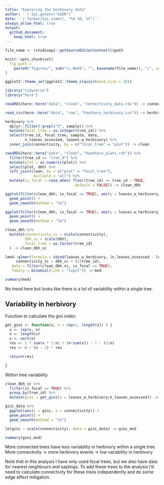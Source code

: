 ```yaml
---
title: "Exploring the herbivory data"
author: '`r Sys.getenv("USER")`'
date: '`r format(Sys.time(), "%d %B, %Y")`' 
always_allow_html: true
output: 
  github_document:
    keep_html: true
---
```

	
```r
file_name <- rstudioapi::getSourceEditorContext()$path

knitr::opts_chunk$set(
  fig.path =
    paste0("figures/", sub("\\.Rmd$", "", basename(file_name)), "/", sep = "")
)

ggplot2::theme_set(ggplot2::theme_classic(base_size = 10))
```

```r
library("tidyverse")
library("here")
```

```r
readRDS(here::here("data", "clean", "connectivity_data.rds")) -> connectivity

read_csv(here::here("data", "raw", "hawthorn_herbivory.csv")) -> herbivory

```
```r
herbivory %>%
  dplyr::filter(!grepl("S", sample)) %>%
  mutate(focal_tree = as.integer(tree_id)) %>%
  select(tree_id, focal_tree, sample, date,
         n_leaves_assessed, leaves_w_herbivory) %>%
  inner_join(connectivity, by = c("focal_tree" = "plot")) -> clean

readRDS(here::here("data", "clean", "hawthorn_plots.rds")) %>%
  filter(tree_id == "tree_0") %>%
  mutate(plot = as.numeric(plot)) %>%
  select(plot, dbh) %>%
  left_join(clean, by = c("plot" = "focal_tree"),
             multiple = "all") %>% 
  mutate(is_focal = case_when( floor(tree_id) == tree_id ~ TRUE,
                               .default = FALSE)) -> clean_dbh

```


```r
ggplot(filter(clean_dbh, is_focal == TRUE), aes(y = leaves_w_herbivory/n_leaves_assessed, x = connectivity)) +
  geom_point() +
  geom_smooth(method = "lm")
```

```r
ggplot(filter(clean_dbh, is_focal == TRUE), aes(y = leaves_w_herbivory/n_leaves_assessed, x = dbh)) +
  geom_point() +
  geom_smooth(method = "lm")
```

```r
clean_dbh %>%
  mutate(connectivity_sc = scale(connectivity),
         dbh_sc = scale(dbh),
         focal_tree = as.factor(tree_id)
  ) -> clean_dbh_sc

lme4::glmer(formula = cbind(leaves_w_herbivory, (n_leaves_assessed - leaves_w_herbivory)) ~ 
     connectivity_sc + dbh_sc + (1|tree_id), 
   data = filter(clean_dbh_sc, is_focal == TRUE), 
   family = binomial(link = "logit")) -> mod

summary(mod)
```

No trend here but looks like there is a lot of variability within a single tree.

## Variability in herbivory

Function to calculate the gini index:

```r
get_gini <- function(x, n = rep(1, length(x)) ) {
  x <- rep(x, n)
  n <- length(x)
  x <- sort(x)
  res <- 2 * sum(x * 1:n) / (n*sum(x)) - 1 - (1/n)
  res <- n / (n - 1) * res

  return(res)

}
```

Within tree variability

```r
clean_dbh_sc %>%
  filter(is_focal == TRUE) %>% 
  group_by(tree_id) %>%
  mutate(gini = get_gini(x = leaves_w_herbivory/n_leaves_assessed)) -> gini_data

gini_data %>% 
  ggplot(aes(y = gini, x = connectivity)) +
  geom_point() +
  geom_smooth(method = "lm")
```

```r
lm(gini ~ scale(connectivity), data = gini_data) -> gini_mod

summary(gini_mod)

```

More connected trees have less variability in herbivory within a single tree.
More connectivity -> more herbivory events -> low variability in herbivory

Note that in this analysis I have only used focal trees, 
but we also have data for nearest neighbours and saplings.
To add these trees to the analysis I'd need to calculate connectivity for these trees independently and do some edge effect mitigation.
